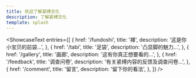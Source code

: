 ```yaml
---
title: 欢迎了解紧缚文化
description: 了解紧缚文化
template: splash
---
```



<ShowcaseText
  entries={[
    {
      href: '/fundoshi',
      title: '褌',
      description: '这是你小宝贝的前袋...',
    },
    {
      href: '/tabi',
      title: '足袋',
      description: '凸显脚的魅力...',
    },
    {
      href: '/gallery',
      title: '画廊',
      description: '这有你真正想要看的...',
    },
    {
      href: '/feedback',
      title: '调查问卷',
      description: '有关紧缚内容的反馈及调查问卷...',
    },
    {
      href: '/comment',
      title: '留言',
      description: '留下你的看法',
    },
  ]}
/>
